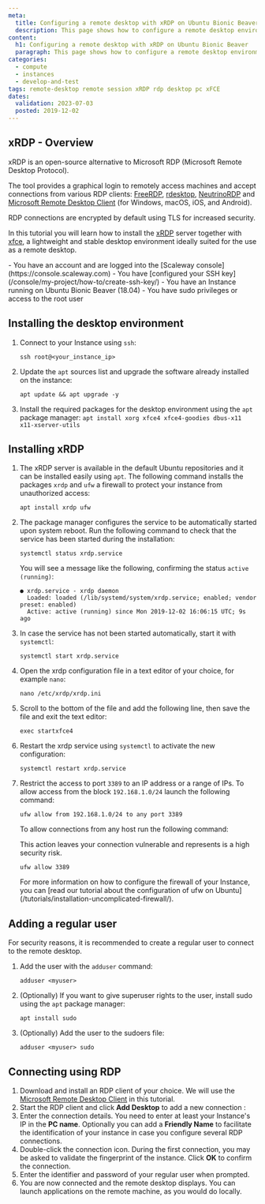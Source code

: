 ```yaml
---
meta:
  title: Configuring a remote desktop with xRDP on Ubuntu Bionic Beaver
  description: This page shows how to configure a remote desktop environment with xfce and xrdp on Ubuntu Bionic Beaver (18.04 LTS)
content:
  h1: Configuring a remote desktop with xRDP on Ubuntu Bionic Beaver
  paragraph: This page shows how to configure a remote desktop environment with xfce and xrdp on Ubuntu Bionic Beaver (18.04 LTS)
categories:
  - compute
  - instances
  - develop-and-test
tags: remote-desktop remote session xRDP rdp desktop pc xFCE
dates:
  validation: 2023-07-03
  posted: 2019-12-02
---
```


## xRDP - Overview

xRDP is an open-source alternative to Microsoft RDP (Microsoft Remote Desktop Protocol).

The tool provides a graphical login to remotely access machines and accept connections from various RDP clients: [FreeRDP](http://www.freerdp.com/), [rdesktop](https://www.rdesktop.org/), [NeutrinoRDP](https://github.com/neutrinolabs/NeutrinoRDP) and [Microsoft Remote Desktop Client](https://docs.microsoft.com/en-us/windows-server/remote/remote-desktop-services/clients/remote-desktop-clients) (for Windows, macOS, iOS, and Android).

RDP connections are encrypted by default using TLS for increased security.

In this tutorial you will learn how to install the [xRDP](http://xrdp.org/) server together with [xfce](https://xfce.org/), a lightweight and stable desktop environment ideally suited for the use as a remote desktop.

<Macro id="iam-requirements" />
 
<Message type="requirement">
  - You have an account and are logged into the [Scaleway console](https://console.scaleway.com)
  - You have [configured your SSH key](/console/my-project/how-to/create-ssh-key/)
  - You have an Instance running on Ubuntu Bionic Beaver (18.04)
  - You have sudo privileges or access to the root user
</Message>

## Installing the desktop environment

1. Connect to your Instance using `ssh`:
    ```
    ssh root@<your_instance_ip>
    ```
2. Update the `apt` sources list and upgrade the software already installed on the instance:
    ```
    apt update && apt upgrade -y
    ```
  3. Install the required packages for the desktop environment using the `apt` package manager:
    ```
    apt install xorg xfce4 xfce4-goodies dbus-x11 x11-xserver-utils
    ```

## Installing xRDP

1. The xRDP server is available in the default Ubuntu repositories and it can be installed easily using `apt`. The following command installs the packages `xrdp` and `ufw` a firewall to protect your instance from unauthorized access:
    ```
    apt install xrdp ufw
    ```
2. The package manager configures the service to be automatically started upon system reboot. Run the following command to check that the service has been started during the installation:
    ```
    systemctl status xrdp.service
    ```

    You will see a message like the following, confirming the status `active (running)`:

    ```
    ● xrdp.service - xrdp daemon
      Loaded: loaded (/lib/systemd/system/xrdp.service; enabled; vendor preset: enabled)
      Active: active (running) since Mon 2019-12-02 16:06:15 UTC; 9s ago
    ```
3. In case the service has not been started automatically, start it with `systemctl`:
    ```
    systemctl start xrdp.service
    ```
4. Open the xrdp configuration file in a text editor of your choice, for example `nano`:
    ```
    nano /etc/xrdp/xrdp.ini
    ```
5. Scroll to the bottom of the file and add the following line, then save the file and exit the text editor:
    ```
    exec startxfce4
    ```
6. Restart the xrdp service using `systemctl` to activate the new configuration:
    ```
    systemctl restart xrdp.service
    ```
7. Restrict the access to port `3389` to an IP address or a range of IPs. To allow access from the block `192.168.1.0/24` launch the following command:
    ```
    ufw allow from 192.168.1.0/24 to any port 3389
    ```

    To allow connections from any host run the following command:

    <Message type="important">
      This action leaves your connection vulnerable and represents is a high security risk.
    </Message>

    ```
    ufw allow 3389
    ```

    <Message type="tip">
      For more information on how to configure the firewall of your Instance, you can [read our tutorial about the configuration of ufw on Ubuntu](/tutorials/installation-uncomplicated-firewall/).
    </Message>

## Adding a regular user

For security reasons, it is recommended to create a regular user to connect to the remote desktop.

1. Add the user with the `adduser` command:
    ```
    adduser <myuser>
    ```
2. (Optionally) If you want to give superuser rights to the user, install sudo using the `apt` package manager:
    ```
    apt install sudo
    ```
3. (Optionally) Add the user to the sudoers file:
    ```
    adduser <myuser> sudo
    ```

## Connecting using RDP

1. Download and install an RDP client of your choice. We will use the [Microsoft Remote Desktop Client](https://docs.microsoft.com/en-us/windows-server/remote/remote-desktop-services/clients/remote-desktop-clients) in this tutorial.
2. Start the RDP client and click **Add Desktop** to add a new connection :
    <Lightbox src="scaleway-rdp_01.webp" alt="" />
3. Enter the connection details. You need to enter at least your Instance's IP in the **PC name**. Optionally you can add a **Friendly Name** to facilitate the identification of your instance in case you configure several RDP connections.
    <Lightbox src="scaleway-rdp_02.webp" alt="" />
4. Double-click the connection icon. During the first connection, you may be asked to validate the fingerprint of the instance. Click **OK** to confirm the connection.
5. Enter the identifier and password of your regular user when prompted.
6. You are now connected and the remote desktop displays. You can launch applications on the remote machine, as you would do locally.
    <Lightbox src="scaleway-rdp_03.webp" alt="" />

